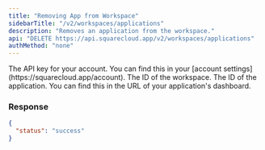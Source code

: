 ```yaml
---
title: "Removing App from Workspace"
sidebarTitle: "/v2/workspaces/applications"
description: "Removes an application from the workspace."
api: "DELETE https://api.squarecloud.app/v2/workspaces/applications"
authMethod: "none"
---
```


<ParamField header="Authorization" type="string" placeholder="API KEY" required>
  The API key for your account. You can find this in your [account settings](https://squarecloud.app/account).
</ParamField>

<ParamField body="workspaceId" type="string" placeholder="Workspace Id">
  The ID of the workspace.  
</ParamField>

<ParamField body="appId" type="string" placeholder="Application ID">
  The ID of the application. You can find this in the URL of your application's dashboard.
</ParamField>

### Response

```json
{
  "status": "success"
}
```